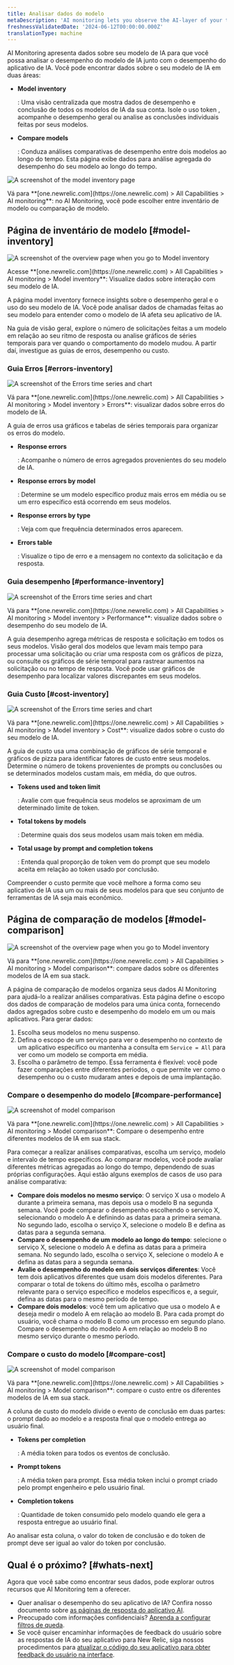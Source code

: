 ```yaml
---
title: Analisar dados do modelo
metaDescription: 'AI monitoring lets you observe the AI-layer of your tech stack, giving you a holistic overview of the health and performance of your AI-powered app.'
freshnessValidatedDate: '2024-06-12T00:00:00.000Z'
translationType: machine
---
```










AI Monitoring apresenta dados sobre seu modelo de IA para que você possa analisar o desempenho do modelo de IA junto com o desempenho do aplicativo de IA. Você pode encontrar dados sobre o seu modelo de IA em duas áreas:

* <DNT>**Model inventory**</DNT>

  : Uma visão centralizada que mostra dados de desempenho e conclusão de todos os modelos de IA da sua conta. Isole o uso token , acompanhe o desempenho geral ou analise as conclusões individuais feitas por seus modelos.

* <DNT>**Compare models**</DNT>

  : Conduza análises comparativas de desempenho entre dois modelos ao longo do tempo. Esta página exibe dados para análise agregada do desempenho do seu modelo ao longo do tempo.

<img
  title="Model data overview"
  alt="A screenshot of the model inventory page"
  src={aiIntrotoModelData}
/>

<figcaption>
  Vá para **<DNT>[one.newrelic.com](https://one.newrelic.com) > All Capabilities > AI monitoring</DNT>**: no AI Monitoring, você pode escolher entre inventário de modelo ou comparação de modelo.
</figcaption>

## Página de inventário de modelo [#model-inventory]

<img
  title="Model inventory overview"
  alt="A screenshot of the overview page when you go to Model inventory"
  src={aiModelInventoryOverviewPage}
/>

<figcaption>
  Acesse **<DNT>[one.newrelic.com](https://one.newrelic.com) > All Capabilities > AI monitoring > Model inventory</DNT>**: Visualize dados sobre interação com seu modelo de IA.
</figcaption>

A página <DNT>model inventory</DNT> fornece insights sobre o desempenho geral e o uso do seu modelo de IA. Você pode analisar dados de chamadas feitas ao seu modelo para entender como o modelo de IA afeta seu aplicativo de IA.

Na guia de visão geral, explore o número de solicitações feitas a um modelo em relação ao seu ritmo de resposta ou analise gráficos de séries temporais para ver quando o comportamento do modelo mudou. A partir daí, investigue as guias de erros, desempenho ou custo.

### Guia Erros [#errors-inventory]

<img
  title="Model inventory: Errors"
  alt="A screenshot of the Errors time series and chart"
  src={aiModelInventoryErrors}
/>

<figcaption>
  Vá para **<DNT>[one.newrelic.com](https://one.newrelic.com) > All Capabilities > AI monitoring > Model inventory > Errors</DNT>**: visualizar dados sobre erros do modelo de IA.
</figcaption>

A guia de erros usa gráficos e tabelas de séries temporais para organizar os erros do modelo.

* <DNT>**Response errors**</DNT>

  : Acompanhe o número de erros agregados provenientes do seu modelo de IA.

* <DNT>**Response errors by model**</DNT>

  : Determine se um modelo específico produz mais erros em média ou se um erro específico está ocorrendo em seus modelos.

* <DNT>**Response errors by type**</DNT>

  : Veja com que frequência determinados erros aparecem.

* <DNT>**Errors table**</DNT>

  : Visualize o tipo de erro e a mensagem no contexto da solicitação e da resposta.

### Guia desempenho [#performance-inventory]

<img
  title="Model inventory: Performance"
  alt="A screenshot of the Errors time series and chart"
  src={aiModelInventoryPerformancePage}
/>

<figcaption>
  Vá para **<DNT>[one.newrelic.com](https://one.newrelic.com) > All Capabilities > AI monitoring > Model inventory > Performance</DNT>**: visualize dados sobre o desempenho do seu modelo de IA.
</figcaption>

A guia desempenho agrega métricas de resposta e solicitação em todos os seus modelos. Visão geral dos modelos que levam mais tempo para processar uma solicitação ou criar uma resposta com os gráficos de pizza, ou consulte os gráficos de série temporal para rastrear aumentos na solicitação ou no tempo de resposta. Você pode usar gráficos de desempenho para localizar valores discrepantes em seus modelos.

### Guia Custo [#cost-inventory]

<img
  title="Model inventory: Performance"
  alt="A screenshot of the Errors time series and chart"
  src={aiModelInventoryCostPage}
/>

<figcaption>
  Vá para **<DNT>[one.newrelic.com](https://one.newrelic.com) > All Capabilities > AI monitoring > Model inventory > Cost</DNT>**: visualize dados sobre o custo do seu modelo de IA.
</figcaption>

A guia de custo usa uma combinação de gráficos de série temporal e gráficos de pizza para identificar fatores de custo entre seus modelos. Determine o número de tokens provenientes de prompts ou conclusões ou se determinados modelos custam mais, em média, do que outros.

* <DNT>**Tokens used and token limit**</DNT>

  : Avalie com que frequência seus modelos se aproximam de um determinado limite de token.

* <DNT>**Total tokens by models**</DNT>

  : Determine quais dos seus modelos usam mais token em média.

* <DNT>**Total usage by prompt and completion tokens**</DNT>

  : Entenda qual proporção de token vem do prompt que seu modelo aceita em relação ao token usado por conclusão.

Compreender o custo permite que você melhore a forma como seu aplicativo de IA usa um ou mais de seus modelos para que seu conjunto de ferramentas de IA seja mais econômico.

## Página de comparação de modelos [#model-comparison]

<img
  title="Model inventory overview"
  alt="A screenshot of the overview page when you go to Model inventory"
  src={aiModelComparisonPage}
/>

<figcaption>
  Vá para **<DNT>[one.newrelic.com](https://one.newrelic.com) > All Capabilities > AI monitoring > Model comparison</DNT>**: compare dados sobre os diferentes modelos de IA em sua stack.
</figcaption>

A página de comparação de modelos organiza seus dados AI Monitoring para ajudá-lo a realizar análises comparativas. Esta página define o escopo dos dados de comparação de modelos para uma única conta, fornecendo dados agregados sobre custo e desempenho do modelo em um ou mais aplicativos. Para gerar dados:

1. Escolha seus modelos no menu suspenso.
2. Defina o escopo de um serviço para ver o desempenho no contexto de um aplicativo específico ou mantenha a consulta em `Service = All` para ver como um modelo se comporta em média.
3. Escolha o parâmetro de tempo. Essa ferramenta é flexível: você pode fazer comparações entre diferentes períodos, o que permite ver como o desempenho ou o custo mudaram antes e depois de uma implantação.

### Compare o desempenho do modelo [#compare-performance]

<img
  title="Model comparison page: Performance"
  alt="A screenshot of model comparison"
  src={aiModelComparisonPerformance}
/>

<figcaption>
  Vá para **<DNT>[one.newrelic.com](https://one.newrelic.com) > All Capabilities > AI monitoring > Model comparison</DNT>**: Compare o desempenho entre diferentes modelos de IA em sua stack.
</figcaption>

Para começar a realizar análises comparativas, escolha um serviço, modelo e intervalo de tempo específicos. Ao comparar modelos, você pode avaliar diferentes métricas agregadas ao longo do tempo, dependendo de suas próprias configurações. Aqui estão alguns exemplos de casos de uso para análise comparativa:

* **Compare dois modelos no mesmo serviço**: O serviço X usa o modelo A durante a primeira semana, mas depois usa o modelo B na segunda semana. Você pode comparar o desempenho escolhendo o serviço X, selecionando o modelo A e definindo as datas para a primeira semana. No segundo lado, escolha o serviço X, selecione o modelo B e defina as datas para a segunda semana.
* **Compare o desempenho de um modelo ao longo do tempo**: selecione o serviço X, selecione o modelo A e defina as datas para a primeira semana. No segundo lado, escolha o serviço X, selecione o modelo A e defina as datas para a segunda semana.
* **Avalie o desempenho do modelo em dois serviços diferentes**: Você tem dois aplicativos diferentes que usam dois modelos diferentes. Para comparar o total de tokens do último mês, escolha o parâmetro relevante para o serviço específico e modelos específicos e, a seguir, defina as datas para o mesmo período de tempo.
* **Compare dois modelos**: você tem um aplicativo que usa o modelo A e deseja medir o modelo A em relação ao modelo B. Para cada prompt do usuário, você chama o modelo B como um processo em segundo plano. Compare o desempenho do modelo A em relação ao modelo B no mesmo serviço durante o mesmo período.

### Compare o custo do modelo [#compare-cost]

<img
  title="Model comparison page: Cost"
  alt="A screenshot of model comparison"
  src={aiModelComparisonCost}
/>

<figcaption>
  Vá para **<DNT>[one.newrelic.com](https://one.newrelic.com) > All Capabilities > AI monitoring > Model comparison</DNT>**: compare o custo entre os diferentes modelos de IA em sua stack.
</figcaption>

A coluna de custo do modelo divide o evento de conclusão em duas partes: o prompt dado ao modelo e a resposta final que o modelo entrega ao usuário final.

* <DNT>**Tokens per completion**</DNT>

  : A média token para todos os eventos de conclusão.

* <DNT>**Prompt tokens**</DNT>

  : A média token para prompt. Essa média token inclui o prompt criado pelo prompt engenheiro e pelo usuário final.

* <DNT>**Completion tokens**</DNT>

  : Quantidade de token consumido pelo modelo quando ele gera a resposta entregue ao usuário final.

Ao analisar esta coluna, o valor do token de conclusão e do token de prompt deve ser igual ao valor do token por conclusão.

## Qual é o próximo? [#whats-next]

Agora que você sabe como encontrar seus dados, pode explorar outros recursos que AI Monitoring tem a oferecer.

* Quer analisar o desempenho do seu aplicativo de IA? Confira nosso documento sobre [as páginas de resposta do aplicativo AI](/docs/ai-monitoring/explore-ai-data/view-ai-responses).
* Preocupado com informações confidenciais? [Aprenda a configurar filtros de queda](/docs/ai-monitoring/drop-sensitive-data).
* Se você quiser encaminhar informações de feedback do usuário sobre as respostas de IA do seu aplicativo para New Relic, siga nossos procedimentos para [atualizar o código do seu aplicativo para obter feedback do usuário na interface](/docs/ai-monitoring/customize-agent-ai-monitoring).
